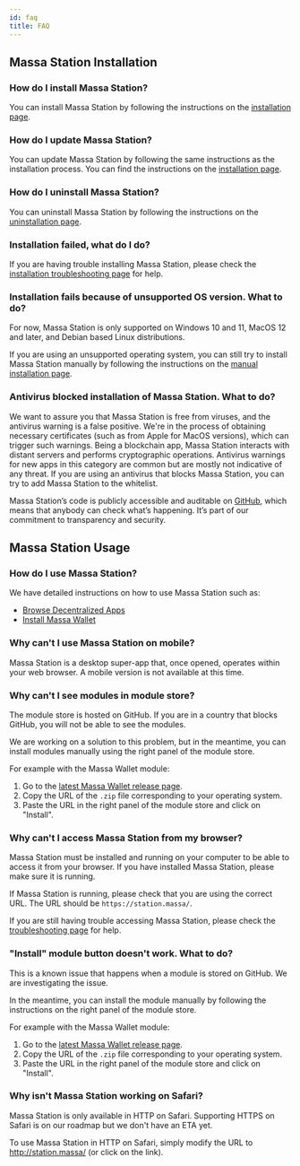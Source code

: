 ```yaml
---
id: faq
title: FAQ
---
```


## Massa Station Installation

### How do I install Massa Station?

You can install Massa Station by following the instructions on the [installation page](/docs/massaStation/install).


### How do I update Massa Station?

You can update Massa Station by following the same instructions as the installation process. You can find the instructions on the [installation page](/docs/massaStation/install).


### How do I uninstall Massa Station?

You can uninstall Massa Station by following the instructions on the [uninstallation page](/docs/massaStation/uninstall).


### Installation failed, what do I do?

If you are having trouble installing Massa Station, please check the [installation troubleshooting page](/docs/massaStation/troubleshooting) for help.


### Installation fails because of unsupported OS version. What to do?

For now, Massa Station is only supported on Windows 10 and 11, MacOS 12 and later, and Debian based Linux distributions.

If you are using an unsupported operating system, you can still try to install Massa Station manually by following the instructions on the [manual installation page](/docs/massaStation/manual-install).


### Antivirus blocked installation of Massa Station. What to do?

We want to assure you that Massa Station is free from viruses, and the antivirus warning is a false positive. We're in the process of obtaining necessary certificates (such as from Apple for MacOS versions), which can trigger such warnings. 
Being a blockchain app, Massa Station interacts with distant servers and performs cryptographic operations. Antivirus warnings for new apps in this category are common but are mostly not indicative of any threat. If you are using an antivirus that blocks Massa Station, you can try to add Massa Station to the whitelist.

Massa Station’s code is publicly accessible and auditable on [GitHub](https://github.com/massalabs/station), which means that anybody can check what’s happening. It’s part of our commitment to transparency and security.


## Massa Station Usage

### How do I use Massa Station?

We have detailed instructions on how to use Massa Station such as:
- [Browse Decentralized Apps](/docs/massaStation/browse-decentralized-application)
- [Install Massa Wallet](/docs/massaStation/massa-wallet/getting-started)


### Why can't I use Massa Station on mobile?

Massa Station is a desktop super-app that, once opened, operates within your web browser. A mobile version is not available at this time.


### Why can't I see modules in module store? 

The module store is hosted on GitHub. If you are in a country that blocks GitHub, you will not be able to see the modules.

We are working on a solution to this problem, but in the meantime, you can install modules manually using the right panel of the module store.

For example with the Massa Wallet module:
1. Go to the [latest Massa Wallet release page](https://github.com/massalabs/station-massa-wallet/releases/latest).
2. Copy the URL of the `.zip` file corresponding to your operating system.
3. Paste the URL in the right panel of the module store and click on "Install".

### Why can't I access Massa Station from my browser?

Massa Station must be installed and running on your computer to be able to access it from your browser. If you have installed Massa Station, please make sure it is running.

If Massa Station is running, please check that you are using the correct URL. The URL should be `https://station.massa/`.

If you are still having trouble accessing Massa Station, please check the [troubleshooting page](/docs/massaStation/troubleshooting) for help.


###  "Install" module button doesn't work. What to do?

This is a known issue that happens when a module is stored on GitHub. We are investigating the issue. 

In the meantime, you can install the module manually by following the instructions on the right panel of the module store.

For example with the Massa Wallet module:
1. Go to the [latest Massa Wallet release page](https://github.com/massalabs/station-massa-wallet/releases/latest).
2. Copy the URL of the `.zip` file corresponding to your operating system.
3. Paste the URL in the right panel of the module store and click on "Install".

### Why isn't Massa Station working on Safari?

Massa Station is only available in HTTP on Safari. Supporting HTTPS on Safari is on our roadmap but we don't have an ETA yet.

To use Massa Station in HTTP on Safari, simply modify the URL to http://station.massa/ (or click on the link).
